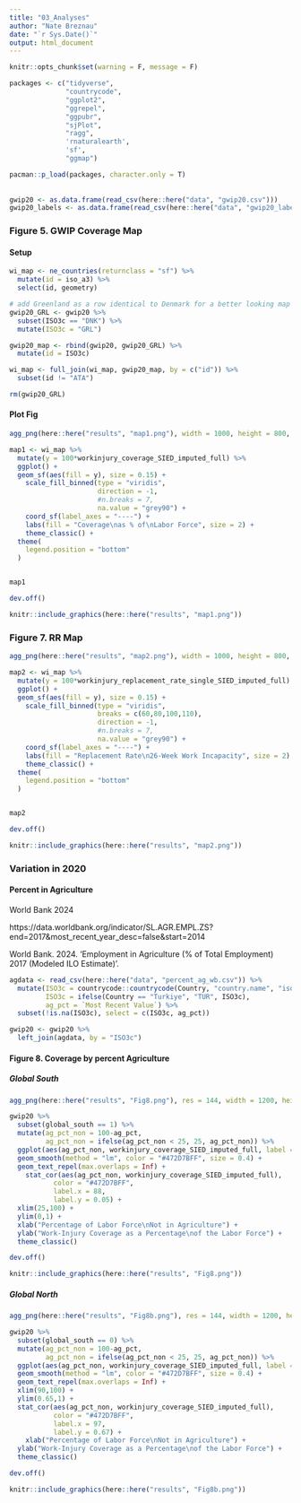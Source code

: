 ```yaml
---
title: "03_Analyses"
author: "Nate Breznau"
date: "`r Sys.Date()`"
output: html_document
---
```


```r
knitr::opts_chunk$set(warning = F, message = F)

packages <- c("tidyverse",
              "countrycode",
              "ggplot2",
              "ggrepel",
              "ggpubr",
              "sjPlot",
              "ragg",
              'rnaturalearth',
              'sf', 
              "ggmap")

pacman::p_load(packages, character.only = T)
  
  
gwip20 <- as.data.frame(read_csv(here::here("data", "gwip20.csv")))
gwip20_labels <- as.data.frame(read_csv(here::here("data", "gwip20_labels.csv")))
```

### Figure 5. GWIP Coverage Map

#### Setup

```r
wi_map <- ne_countries(returnclass = "sf") %>%
  mutate(id = iso_a3) %>%
  select(id, geometry)

# add Greenland as a row identical to Denmark for a better looking map
gwip20_GRL <- gwip20 %>%
  subset(ISO3c == "DNK") %>%
  mutate(ISO3c = "GRL")

gwip20_map <- rbind(gwip20, gwip20_GRL) %>%
  mutate(id = ISO3c)

wi_map <- full_join(wi_map, gwip20_map, by = c("id")) %>%
  subset(id != "ATA")

rm(gwip20_GRL)
```


#### Plot Fig

```r
agg_png(here::here("results", "map1.png"), width = 1000, height = 800, res = 144)

map1 <- wi_map %>%
  mutate(y = 100*workinjury_coverage_SIED_imputed_full) %>%
  ggplot() +
  geom_sf(aes(fill = y), size = 0.15) +
    scale_fill_binned(type = "viridis",
                      direction = -1,
                      #n.breaks = 7,
                      na.value = "grey90") +
    coord_sf(label_axes = "----") +
    labs(fill = "Coverage\nas % of\nLabor Force", size = 2) +
    theme_classic() +
  theme(
    legend.position = "bottom"
  )


map1

dev.off()

knitr::include_graphics(here::here("results", "map1.png"))
```

### Figure 7. RR Map

```r
agg_png(here::here("results", "map2.png"), width = 1000, height = 800, res = 144)

map2 <- wi_map %>%
  mutate(y = 100*workinjury_replacement_rate_single_SIED_imputed_full) %>%
  ggplot() +
  geom_sf(aes(fill = y), size = 0.15) +
    scale_fill_binned(type = "viridis",
                      breaks = c(60,80,100,110),
                      direction = -1,
                      #n.breaks = 7,
                      na.value = "grey90") +
    coord_sf(label_axes = "----") +
    labs(fill = "Replacement Rate\n26-Week Work Incapacity", size = 2) +
    theme_classic() +
  theme(
    legend.position = "bottom"
  )


map2

dev.off()

knitr::include_graphics(here::here("results", "map2.png"))
```

### Variation in 2020

#### Percent in Agriculture

World Bank 2024

https://data.worldbank.org/indicator/SL.AGR.EMPL.ZS?end=2017&most_recent_year_desc=false&start=2014

World Bank. 2024. ‘Employment in Agriculture (% of Total Employment) 2017 (Modeled ILO Estimate)’.


```r
agdata <- read_csv(here::here("data", "percent_ag_wb.csv")) %>%
  mutate(ISO3c = countrycode::countrycode(Country, "country.name", "iso3c"),
         ISO3c = ifelse(Country == "Turkiye", "TUR", ISO3c),
         ag_pct = `Most Recent Value`) %>%
  subset(!is.na(ISO3c), select = c(ISO3c, ag_pct))

gwip20 <- gwip20 %>%
  left_join(agdata, by = "ISO3c") 
```

#### Figure 8. Coverage by percent Agriculture

##### Global South

```r
agg_png(here::here("results", "Fig8.png"), res = 144, width = 1200, height = 1000)

gwip20 %>%
  subset(global_south == 1) %>%
  mutate(ag_pct_non = 100-ag_pct,
         ag_pct_non = ifelse(ag_pct_non < 25, 25, ag_pct_non)) %>%
  ggplot(aes(ag_pct_non, workinjury_coverage_SIED_imputed_full, label = ISO3c)) +
  geom_smooth(method = "lm", color = "#472D7BFF", size = 0.4) +
  geom_text_repel(max.overlaps = Inf) +
    stat_cor(aes(ag_pct_non, workinjury_coverage_SIED_imputed_full),
           color = "#472D7BFF",
           label.x = 88,
           label.y = 0.05) +
  xlim(25,100) +
  ylim(0,1) +
  xlab("Percentage of Labor Force\nNot in Agriculture") +
  ylab("Work-Injury Coverage as a Percentage\nof the Labor Force") +
  theme_classic()

dev.off()

knitr::include_graphics(here::here("results", "Fig8.png"))
```
##### Global North

```r
agg_png(here::here("results", "Fig8b.png"), res = 144, width = 1200, height = 1000)

gwip20 %>%
  subset(global_south == 0) %>%
  mutate(ag_pct_non = 100-ag_pct,
         ag_pct_non = ifelse(ag_pct_non < 25, 25, ag_pct_non)) %>%
  ggplot(aes(ag_pct_non, workinjury_coverage_SIED_imputed_full, label = ISO3c)) +
  geom_smooth(method = "lm", color = "#472D7BFF", size = 0.4) +
  geom_text_repel(max.overlaps = Inf) +
  xlim(90,100) +
  ylim(0.65,1) +
  stat_cor(aes(ag_pct_non, workinjury_coverage_SIED_imputed_full),
           color = "#472D7BFF",
           label.x = 97,
           label.y = 0.67) +
    xlab("Percentage of Labor Force\nNot in Agriculture") +
  ylab("Work-Injury Coverage as a Percentage\nof the Labor Force") +
  theme_classic()

dev.off()

knitr::include_graphics(here::here("results", "Fig8b.png"))
```

